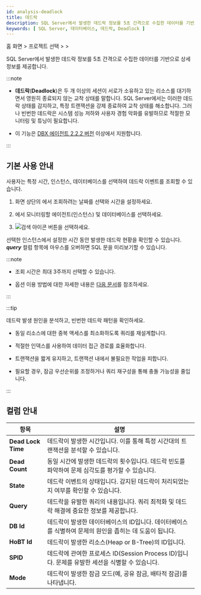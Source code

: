 ```yaml
---
id: analysis-deadlock
title: 데드락
description: SQL Server에서 발생한 데드락 정보를 5초 간격으로 수집한 데이터를 기반으로 상세 정보를 제공합니다.
keywords: [ SQL Server, 데이터베이스, 데드락, Deadlock ]
---
```


홈 화면 &gt; 프로젝트 선택 &gt; <Cmdname sid="side_analysis" className="uitext" /> &gt; <Cmdname sid="side_deadLock" className="uitext" />

SQL Server에서 발생한 데드락 정보를 5초 간격으로 수집한 데이터를 기반으로 상세 정보를 제공합니다.

:::note

* **데드락**(**Deadlock**)은 두 개 이상의 세션이 서로가 소유하고 있는 리소스를 대기하면서 영원히 종료되지 않는 교착 상태를 말합니다. SQL Server에서는 이러한 데드락 상태를 감지하고, 특정 트랜잭션을 강제 종료하여 교착 상태를 해소합니다. 그러나 빈번한 데드락은 시스템 성능 저하와 사용자 경험 악화를 유발하므로 적절한 모니터링 및 튜닝이 필요합니다.

* 이 기능은 [DBX 에이전트 2.2.2 버전](../release-notes/db/dbx-2_2_2) 이상에서 지원합니다.

:::

## 기본 사용 안내

사용자는 특정 시간, 인스턴스, 데이터베이스를 선택하여 데드락 이벤트를 조회할 수 있습니다.

<ImgLang img="db-deadlock-basic-mssql-v2.png" desc="Deadlock" />

1. 화면 상단의 <Cmdname sid="time" className="uitext" />에서 조회하려는 날짜를 선택와 시간을 설정하세요.

1. <Cmdname sid="instance" className="uitext" />에서 모니터링할 에이전트(인스턴스) 및 데이터베이스를 선택하세요.

1. ![검색 아이콘](/img/ico-btn-search.png) 버튼을 선택하세요.

선택한 인스턴스에서 설정한 시간 동안 발생한 데드락 현황을 확인할 수 있습니다. ***query*** 컬럼 항목에 마우스를 오버하면 SQL 문을 미리보기할 수 있습니다.

:::note

* 조회 시간은 최대 3주까지 선택할 수 있습니다.

* <Cmdname sid="time" className="uitext" /> 옵션 이용 방법에 대한 자세한 내용은 [다음 문서](usage-ui#timeselector)를 참조하세요.

:::

:::tip

데드락 발생 원인을 분석하고, 빈번한 데드락 패턴을 확인하세요.

* 동일 리소스에 대한 중복 액세스를 최소화하도록 쿼리를 재설계합니다.

* 적절한 인덱스를 사용하여 데이터 접근 경로를 효율화합니다.

* 트랜잭션을 짧게 유지하고, 트랜잭션 내에서 불필요한 작업을 피합니다.

* 필요할 경우, 잠금 우선순위를 조정하거나 쿼리 재구성을 통해 충돌 가능성을 줄입니다.

:::

## 컬럼 안내

| 항목 | 설명 |
| -- | -- |
| **Dead Lock Time** | 데드락이 발생한 시간입니다. 이를 통해 특정 시간대의 트랜잭션을 분석할 수 있습니다. |
| **Dead Count** | 동일 시간에 발생한 데드락의 횟수입니다. 데드락 빈도를 파악하여 문제 심각도를 평가할 수 있습니다. |
| **State** | 데드락 이벤트의 상태입니다. 감지된 데드락이 처리되었는지 여부를 확인할 수 있습니다. |
| **Query** | 데드락을 유발한 쿼리의 내용입니다. 쿼리 최적화 및 데드락 해결에 중요한 정보를 제공합니다. |
| **DB Id** | 데드락이 발생한 데이터베이스의 ID입니다. 데이터베이스를 식별하여 문제의 원인을 좁히는 데 도움이 됩니다. |
| **HoBT Id** | 데드락이 발생한 리소스(Heap or B-Tree)의 ID입니다. |
| **SPID** | 데드락에 관여한 프로세스 ID(Session Process ID)입니다. 문제를 유발한 세션을 식별할 수 있습니다. |
| **Mode** | 데드락이 발생한 잠금 모드(예, 공유 잠금, 배타적 잠금)를 나타냅니다. |